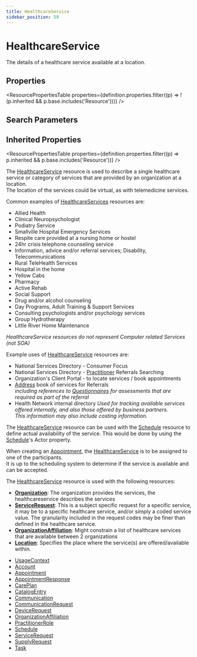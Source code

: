 ```yaml
---
title: HealthcareService
sidebar_position: 59
---
```


# HealthcareService

The details of a healthcare service available at a location.

<Tabs queryString="section">
<TabItem value="schema" label="Schema" default>


## Properties


<ResourcePropertiesTable properties={definition.properties.filter((p) => !(p.inherited && p.base.includes('Resource')))} />

## Search Parameters

<SearchParamsTable searchParams={definition.searchParameters} />

## Inherited Properties

<ResourcePropertiesTable properties={definition.properties.filter((p) => p.inherited && p.base.includes('Resource'))} />

</TabItem>
  <TabItem value="usage" label="Usage">
    <div> <a name="scope"></a>      <p>    The <a href="/docs/api/fhir/resources/healthcareservice">HealthcareService</a> resource is used to describe a single healthcare service or    category of services that are provided by an organization at a location.<br/>    The location of the services could be virtual, as with telemedicine services.<br/>   </p>   <p>Common examples of <a href="/docs/api/fhir/resources/healthcareservice">HealthcareServices</a> resources are:</p>   <ul>    <li>Allied Health</li>    <li>Clinical Neuropsychologist</li>    <li>Podiatry Service</li>    <li>Smallville Hospital Emergency Services</li>    <li>Respite care provided at a nursing home or hostel</li>    <li>24hr crisis telephone counseling service</li>    <li>Information, advice and/or referral services; Disability, Telecommunications</li>    <li>Rural TeleHealth Services</li>    <li>Hospital in the home</li>    <li>Yellow Cabs</li>    <li>Pharmacy</li>    <li>Active Rehab</li>    <li>Social Support</li>    <li>Drug and/or alcohol counseling</li>    <li>Day Programs, Adult Training &amp; Support Services</li>    <li>Consulting psychologists and/or psychology services</li>    <li>Group Hydrotherapy</li>    <li>Little River Home Maintenance</li>   </ul>   <p>    <i>HealthcareService resources do not represent Computer related Services (not SOA)</i>   </p>   <p>Example uses of <a href="/docs/api/fhir/resources/healthcareservice">HealthcareService</a> resources are:</p>   <ul>    <li>National Services Directory - Consumer Focus</li>    <li>National Services Directory - <a href="/docs/api/fhir/resources/practitioner">Practitioner</a> Referrals Searching</li>    <li>Organization's Client Portal - to locate services / book appointments</li>    <li>     <a href="/docs/api/fhir/datatypes/address">Address</a> book of services for Referrals<br/>     <i>including references to <a href="/docs/api/fhir/resources/questionnaire">Questionnaires</a> for assessments that are required as part of the referral</i>    </li>    <li>     Health Network internal directory     <i>      Used for tracking available services offered internally,      and also those offered by business partners.<br/>      This information may also include costing information.     </i>    </li>   </ul>  </div>
    </TabItem>
  <TabItem value="relationships" label="Relationships">
    <div>  <a name="bnr"></a>     <p>    The <a href="/docs/api/fhir/resources/healthcareservice">HealthcareService</a> resource can be used with the <a href="/docs/api/fhir/resources/schedule">Schedule</a> resource to define actual availability    of the service. This would be done by using the <a href="/docs/api/fhir/resources/schedule">Schedule</a>'s Actor property.   </p>   <p>    When creating an <a href="/docs/api/fhir/resources/appointment">Appointment</a>, the <a href="/docs/api/fhir/resources/healthcareservice">HealthcareService</a> is to be assigned to one of the participants.<br/>    It is up to the scheduling system to determine if the service is available and can be accepted.   </p>   <p>The <a href="/docs/api/fhir/resources/healthcareservice">HealthcareService</a> resource is used with the following resources:</p>   <ul>    <li><b><a href="/docs/api/fhir/resources/organization">Organization</a></b>: The organization provides the services, the healthcareservice describes the services</li>    <li><b><a href="/docs/api/fhir/resources/servicerequest">ServiceRequest</a></b>: This is a subject specific request for a specific service, it may be to a specific healthcare service, and/or simply a coded service value. The granularity included in the request codes may be finer than defined in the healthcare service. </li>    <li><b><a href="/docs/api/fhir/resources/organizationaffiliation">OrganizationAffiliation</a></b>: Might constrain a list of healthcare services that are available between 2 organizations</li>    <li><b><a href="/docs/api/fhir/resources/location">Location</a></b>: Specifies the place where the service(s) are offered/available within.</li>   </ul>  </div>
    </TabItem>
  
  <TabItem value="referencedBy" label="Referenced By">
    <ul><li><a href="https://www.hl7.org/fhir/metadatatypes.html#UsageContext">UsageContext</a></li>
<li><a href="/docs/api/fhir/resources/account">Account</a></li>
<li><a href="/docs/api/fhir/resources/appointment">Appointment</a></li>
<li><a href="/docs/api/fhir/resources/appointmentresponse">AppointmentResponse</a></li>
<li><a href="/docs/api/fhir/resources/careplan">CarePlan</a></li>
<li><a href="/docs/api/fhir/resources/catalogentry">CatalogEntry</a></li>
<li><a href="/docs/api/fhir/resources/communication">Communication</a></li>
<li><a href="/docs/api/fhir/resources/communicationrequest">CommunicationRequest</a></li>
<li><a href="/docs/api/fhir/resources/devicerequest">DeviceRequest</a></li>
<li><a href="/docs/api/fhir/resources/organizationaffiliation">OrganizationAffiliation</a></li>
<li><a href="/docs/api/fhir/resources/practitionerrole">PractitionerRole</a></li>
<li><a href="/docs/api/fhir/resources/schedule">Schedule</a></li>
<li><a href="/docs/api/fhir/resources/servicerequest">ServiceRequest</a></li>
<li><a href="/docs/api/fhir/resources/supplyrequest">SupplyRequest</a></li>
<li><a href="/docs/api/fhir/resources/task">Task</a></li></ul>
    </TabItem>

</Tabs>

